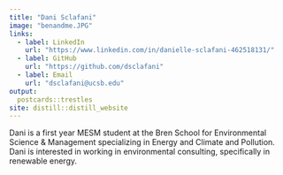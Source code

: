 ```yaml
---
title: "Dani Sclafani"
image: "benandme.JPG"
links:
  - label: LinkedIn
    url: "https://www.linkedin.com/in/danielle-sclafani-462518131/"
  - label: GitHub
    url: "https://github.com/dsclafani"
  - label: Email
    url: "dsclafani@ucsb.edu"
output:
  postcards::trestles
site: distill::distill_website
---
```

 
Dani is a first year MESM student at the Bren School for Environmental Science & Management specializing in Energy and Climate and Pollution. Dani is interested in working in environmental consulting, specifically in renewable energy.
